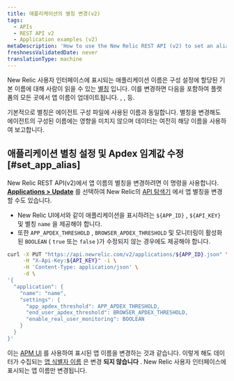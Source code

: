 ```yaml
---
title: 애플리케이션의 별칭 변경(v2)
tags:
  - APIs
  - REST API v2
  - Application examples (v2)
metaDescription: 'How to use the New Relic REST API (v2) to set an alias for your application, in lieu of the primary app name set in the agent configuration.'
freshnessValidatedDate: never
translationType: machine
---
```


New Relic 사용자 인터페이스에 표시되는 애플리케이션 이름은 구성 설정에 할당된 기본 이름에 대해 사람이 읽을 수 있는 [별칭](/docs/agents/manage-apm-agents/app-naming/rename-your-application#app-alias) 입니다. 이를 변경하면 다음을 포함하여 플랫폼의 모든 곳에서 앱 이름이 업데이트됩니다. <InlinePopover type="apm"/>, <InlinePopover type="browser"/>, 등.

기본적으로 별칭은 에이전트 구성 파일에 사용된 이름과 동일합니다. 별칭을 변경해도 에이전트의 구성된 이름에는 영향을 미치지 않으며 데이터는 여전히 해당 이름을 사용하여 보고합니다.

## 애플리케이션 별칭 설정 및 Apdex 임계값 수정 [#set_app_alias]

New Relic REST API(v2)에서 앱 이름의 별칭을 변경하려면 이 명령을 사용합니다. [**Applications > Update**](https://rpm.newrelic.com/api/explore/applications/update) 를 선택하여 New Relic의 [API 탐색기](/docs/apis/rest-api-v2/api-explorer-v2/getting-started-new-relics-api-explorer) 에서 앱 별칭을 변경할 수도 있습니다.

* New Relic UI에서와 같이 애플리케이션을 표시하려는 `${APP_ID}` , `${API_KEY}` 및 별칭 `name` 을 제공해야 합니다.
* 또한 `APP_APDEX_THRESHOLD` , `BROWSER_APDEX_THRESHOLD` 및 모니터링이 활성화된 `BOOLEAN` ( `true` 또는 `false` )가 수정되지 않는 경우에도 제공해야 합니다.

```bash
curl -X PUT "https://api.newrelic.com/v2/applications/${APP_ID}.json" \
     -H "X-Api-Key:${API_KEY}" -i \
     -H 'Content-Type: application/json' \
     -d \
'{
  "application": {
    "name": "name",
    "settings": {
      "app_apdex_threshold": APP_APDEX_THRESHOLD,
      "end_user_apdex_threshold": BROWSER_APDEX_THRESHOLD,
      "enable_real_user_monitoring": BOOLEAN
    }
  }
}'
```

이는 [APM UI](/docs/agents/manage-apm-agents/app-naming/rename-your-application) 를 사용하여 표시된 앱 이름을 변경하는 것과 같습니다. 이렇게 해도 데이터가 수집되는 [앱 식별자 이름](/docs/agents/manage-apm-agents/app-naming/rename-your-application#app-identifier) 은 변경 **되지 않습니다** . New Relic 사용자 인터페이스에 표시되는 앱 이름만 변경됩니다.